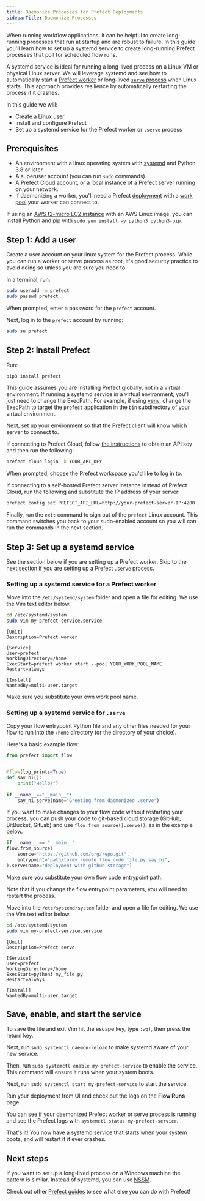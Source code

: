 ```yaml
---
title: Daemonize Processes for Prefect Deployments
sidebarTitle: Daemonize Processes
---
```


When running workflow applications, it can be helpful to create long-running processes that run at startup and are robust to failure.
In this guide you'll learn how to set up a systemd service to create long-running Prefect processes that poll for scheduled flow runs.

A systemd service is ideal for running a long-lived process on a Linux VM or physical Linux server.
We will leverage systemd and see how to automatically start a [Prefect worker](/2.18/concepts/work-pools/#worker-overview) or long-lived [`serve` process](/2.18/concepts/flows/#serving-a-flow) when Linux starts.
This approach provides resilience by automatically restarting the process if it crashes.

In this guide we will:

* Create a Linux user
* Install and configure Prefect
* Set up a systemd service for the Prefect worker or `.serve` process

## Prerequisites

* An environment with a linux operating system with [systemd](https://systemd.io/) and Python 3.8 or later.
* A superuser account (you can run `sudo` commands).
* A Prefect Cloud account, or a local instance of a Prefect server running on your network.
* If daemonizing a worker, you'll need a Prefect [deployment](/2.18/concepts/deployments/) with a [work pool](/2.18/concepts/work-pools/) your worker can connect to.

If using an [AWS t2-micro EC2 instance](https://aws.amazon.com/ec2/instance-types/t2/) with an AWS Linux image, you can install Python and pip with `sudo yum install -y python3 python3-pip`.

## Step 1: Add a user

Create a user account on your linux system for the Prefect process.
While you can run a worker or serve process as root, it's good security practice to avoid doing so unless you are sure you need to.

In a terminal, run:

```bash
sudo useradd -m prefect
sudo passwd prefect
```

When prompted, enter a password for the `prefect` account.

Next, log in to the `prefect` account by running:

```bash
sudo su prefect
```

## Step 2: Install Prefect

Run:

```bash
pip3 install prefect
```

This guide assumes you are installing Prefect globally, not in a virtual environment.
If running a systemd service in a virtual environment, you'll just need to change the ExecPath.
For example, if using [venv](https://docs.python.org/3/library/venv.html), change the ExecPath to target the `prefect` application in the `bin` subdirectory of your virtual environment.

Next, set up your environment so that the Prefect client will know which server to connect to.

If connecting to Prefect Cloud, follow [the instructions](https://docs.prefect.io/ui/cloud-getting-started/#create-an-api-key) to obtain an API key and then run the following:

```bash
prefect cloud login -k YOUR_API_KEY
```

When prompted, choose the Prefect workspace you'd like to log in to.

If connecting to a self-hosted Prefect server instance instead of Prefect Cloud, run the following and substitute the IP address of your server:

```bash
prefect config set PREFECT_API_URL=http://your-prefect-server-IP:4200
```

Finally, run the `exit` command to sign out of the `prefect` Linux account.
This command switches you back to your sudo-enabled account so you will can run the commands in the next section.

## Step 3: Set up a systemd service

See the section below if you are setting up a Prefect worker.
Skip to the [next section](#setting-up-a-systemd-service-for-serve) if you are setting up a Prefect `.serve` process.

### Setting up a systemd service for a Prefect worker

Move into the `/etc/systemd/system` folder and open a file for editing.
We use the Vim text editor below.

```bash
cd /etc/systemd/system
sudo vim my-prefect-service.service
```

```title="my-prefect-service.service"
[Unit]
Description=Prefect worker

[Service]
User=prefect
WorkingDirectory=/home
ExecStart=prefect worker start --pool YOUR_WORK_POOL_NAME
Restart=always

[Install]
WantedBy=multi-user.target
```

Make sure you substitute your own work pool name.

### Setting up a systemd service for `.serve`

Copy your flow entrypoint Python file and any other files needed for your flow to run into the `/home` directory (or the directory of your choice).

Here's a basic example flow:

```python title="my_file.py"
from prefect import flow


@flow(log_prints=True)
def say_hi():
    print("Hello!")
    
if __name__=="__main__":
    say_hi.serve(name="Greeting from daemonized .serve")
```

If you want to make changes to your flow code without restarting your process, you can push your code to git-based cloud storage (GitHub, BitBucket, GitLab) and use `flow.from_source().serve()`, as in the example below.

```python title="my_remote_flow_code_file.py"
if __name__ == "__main__":
flow.from_source(
    source="https://github.com/org/repo.git",
    entrypoint="path/to/my_remote_flow_code_file.py:say_hi",
).serve(name="deployment-with-github-storage")
```

Make sure you substitute your own flow code entrypoint path.

Note that if you change the flow entrypoint parameters, you will need to restart the process.

Move into the `/etc/systemd/system` folder and open a file for editing.
We use the Vim text editor below.

```bash
cd /etc/systemd/system
sudo vim my-prefect-service.service
```

```title="my-prefect-service.service"
[Unit]
Description=Prefect serve 

[Service]
User=prefect
WorkingDirectory=/home
ExecStart=python3 my_file.py
Restart=always

[Install]
WantedBy=multi-user.target
```

## Save, enable, and start the service

To save the file and exit Vim hit the escape key, type `:wq!`, then press the return key.

Next, run `sudo systemctl daemon-reload` to make systemd aware of your new service.

Then, run `sudo systemctl enable my-prefect-service` to enable the service.
This command will ensure it runs when your system boots.

Next, run `sudo systemctl start my-prefect-service` to start the service.

Run your deployment from UI and check out the logs on the **Flow Runs** page.

You can see if your daemonized Prefect worker or serve process is running and see the Prefect logs with `systemctl status my-prefect-service`.

That's it!
You now have a systemd service that starts when your system boots, and will restart if it ever crashes.

## Next steps

If you want to set up a long-lived process on a Windows machine the pattern is similar.
Instead of systemd, you can use [NSSM](https://nssm.cc/).

Check out other [Prefect guides](/2.18/guides/) to see what else you can do with Prefect!
